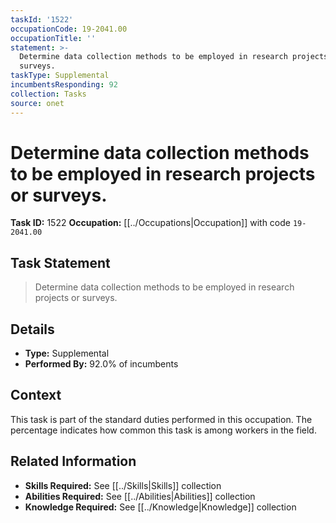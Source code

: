 ```yaml
---
taskId: '1522'
occupationCode: 19-2041.00
occupationTitle: ''
statement: >-
  Determine data collection methods to be employed in research projects or
  surveys.
taskType: Supplemental
incumbentsResponding: 92
collection: Tasks
source: onet
---
```

# Determine data collection methods to be employed in research projects or surveys.

**Task ID:** 1522
**Occupation:** [[../Occupations|Occupation]] with code `19-2041.00`

## Task Statement

> Determine data collection methods to be employed in research projects or surveys.

## Details

- **Type:** Supplemental
- **Performed By:** 92.0% of incumbents

## Context

This task is part of the standard duties performed in this occupation. The percentage indicates how common this task is among workers in the field.

## Related Information

- **Skills Required:** See [[../Skills|Skills]] collection
- **Abilities Required:** See [[../Abilities|Abilities]] collection
- **Knowledge Required:** See [[../Knowledge|Knowledge]] collection
